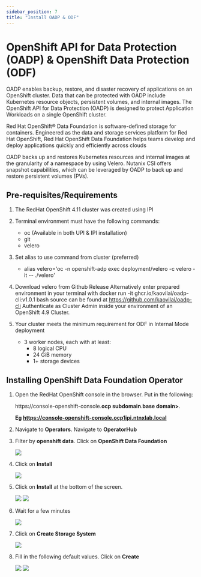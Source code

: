 ```yaml
---
sidebar_position: 7
title: "Install OADP & ODF"
---
```


# OpenShift API for Data Protection (OADP) & OpenShift Data Protection (ODF)

OADP enables backup, restore, and disaster recovery of applications on an OpenShift cluster. Data that can be protected with OADP include Kubernetes resource objects, persistent volumes, and internal images. The OpenShift API for Data Protection (OADP) is designed to protect Application Workloads on a single OpenShift cluster.

Red Hat OpenShift® Data Foundation is software-defined storage for containers. Engineered as the data and storage services platform for Red Hat OpenShift, Red Hat OpenShift Data Foundation helps teams develop and deploy applications quickly and efficiently across clouds

OADP backs up and restores Kubernetes resources and internal images at the granularity of a namespace by using Velero. Nutanix CSI offers snapshot
capabilities, which can be leveraged by OADP to back up and restore persistent volumes (PVs).

## Pre-requisites/Requirements
1.  The RedHat OpenShift 4.11 cluster was created using IPI

2.  Terminal environment must have the following commands:
    - oc (Available in both UPI & IPI installation)
    - git 
    - velero

3.  Set alias to use command from cluster (preferred)
    - alias velero='oc -n openshift-adp exec deployment/velero -c velero -it -- ./velero'

4.  Download velero from Github Release
Alternatively enter prepared environment in your terminal with docker run -it ghcr.io/kaovilai/oadp-cli:v1.0.1 bash
source can be found at https://github.com/kaovilai/oadp-cli
Authenticate as Cluster Admin inside your environment of an OpenShift 4.9 Cluster.

5.  Your cluster meets the minimum requirement for ODF in Internal Mode deployment
    - 3 worker nodes, each with at least:
        - 8 logical CPU
        - 24 GiB memory
        - 1+ storage devices

## Installing OpenShift Data Foundation Operator

1.  Open the RedHat OpenShift console in the browser.  Put in the following:

    https://console-openshift-console.**ocp subdomain**.**base domain>**.

    **Eg https://console-openshift-console.ocp1ipi.ntnxlab.local**

2.  Navigate to **Operators**.  Navigate to **OperatorHub**

3.  Filter by **openshift data**.  Click on **OpenShift Data Foundation**

    ![](ocp_oadp_images/odf-1.png) 

4. Click on **Install**

    ![](ocp_oadp_images/odf-2.png) 

5.  Click on **Install** at the bottom of the screen.

    ![](ocp_oadp_images/odf-3.png) 
    ![](ocp_oadp_images/odf-4.png) 

6.  Wait for a few minutes

    ![](ocp_oadp_images/odf-5.png) 

7.  Click on **Create Storage System**

    ![](ocp_oadp_images/odf-6.png)

8.  Fill in the following default values.  Click on **Create**

    ![](ocp_oadp_images/odf-7.png)
    ![](ocp_oadp_images/odf-8.png)
